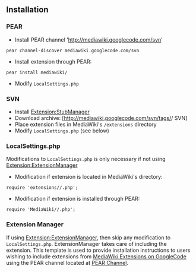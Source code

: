 <includeonly>
== Installation ==
=== PEAR ===
* Install PEAR channel 'http://mediawiki.googlecode.com/svn'
 <code>pear channel-discover mediawiki.googlecode.com/svn</code>
* Install extension through PEAR:
 <code>pear install mediawiki/{{{1}}}</code>
* Modify <code>LocalSettings.php</code>
=== SVN ===
* Install [[Extension:StubManager]]
* Download archive: [http://mediawiki.googlecode.com/svn/tags/{{{1}}}/ SVN]
* Place extension files in MediaWiki's <code>/extensions</code> directory
* Modify <code>LocalSettings.php</code> (see below)
=== LocalSettings.php ===
Modifications to <code>LocalSettings.php</code> is only necessary if not using [[Extension:ExtensionManager]]
* Modification if extension is located in MediaWiki's directory:
 require 'extensions/{{{1}}}/{{{1}}}.php';
* Modification if extension is installed through PEAR:
 require 'MediaWiki/{{{1}}}/{{{1}}}.php';

=== Extension Manager ===
If using [[Extension:ExtensionManager]], then skip any modification to <code>LocalSettings.php</code>. ExtensionManager takes care of including the extension.
</includeonly>
<noinclude>
This template is used to provide installation instructions to users wishing to include extensions from [http://mediawiki.googlecode.com/ MediaWiki Extensions on GoogleCode] using the PEAR channel located at [http://mediawiki.googlecode.com/svn/ PEAR Channel].
</noinclude>

